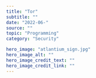 ---
title: "Tor"
subtitle: ""
date: "2022-06-"
source: ""
topic: "Programming"
category: "Security" 

hero_image: "atlantium_sign.jpg"
hero_image_alt: ""
hero_image_credit_text: ""
hero_image_credit_link: ""
---


